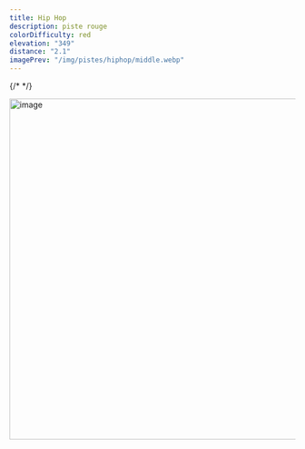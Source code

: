```yaml
---
title: Hip Hop
description: piste rouge
colorDifficulty: red
elevation: "349"
distance: "2.1"
imagePrev: "/img/pistes/hiphop/middle.webp"
---
```


{/* <MdxImage   src="/img/shape/2.webp"> */}

<Image
  src="/img/shape/2.webp"
  width="600"
  height="600"
  alt="image"
  priority
  className="w-auto h-auto object-cover"
/>

<BtnAdherer />
